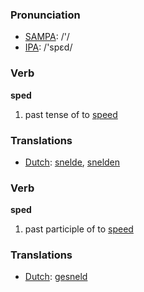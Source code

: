 === Pronunciation ===
*[[w:SAMPA|SAMPA]]: /'/
*[[w:IPA|IPA]]: /'spεd/

=== Verb ===

'''sped'''

# past tense of to [[speed]]

=== Translations ===
*[[Dutch]]: [[snelde]], [[snelden]]

=== Verb ===

'''sped'''

# past participle of to [[speed]]

=== Translations ===
*[[Dutch]]: [[gesneld]]